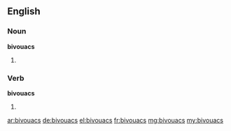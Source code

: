 ==English==

===Noun===
'''bivouacs'''

# {{plural of|bivouac}}

===Verb===
'''bivouacs'''

# {{third-person singular of|bivouac}}

[[ar:bivouacs]]
[[de:bivouacs]]
[[el:bivouacs]]
[[fr:bivouacs]]
[[mg:bivouacs]]
[[my:bivouacs]]